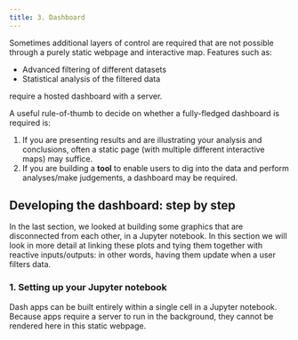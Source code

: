 ```yaml
---
title: 3. Dashboard
---
```


Sometimes additional layers of control are required that are not possible through a purely static webpage and interactive map. Features such as:

- Advanced filtering of different datasets
- Statistical analysis of the filtered data

require a hosted dashboard with a server.

A useful rule-of-thumb to decide on whether a fully-fledged dashboard is required is:

1. If you are presenting results and are illustrating your analysis and conclusions, often a static page (with multiple different interactive maps) may suffice.
2. If you are building a **tool** to enable users to dig into the data and perform analyses/make judgements, a dashboard may be required.

## Developing the dashboard: step by step

In the last section, we looked at building some graphics that are disconnected from each other, in a Jupyter notebook. In this section we will look in more detail at linking these plots and tying them together with reactive inputs/outputs: in other words, having them update when a user filters data.

### 1. Setting up your Jupyter notebook

Dash apps can be built entirely within a single cell in a Jupyter notebook. Because apps require a server to run in the background, they cannot be rendered here in this static webpage.
